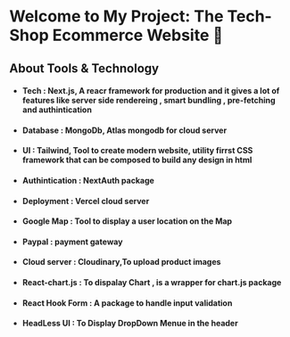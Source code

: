 # Welcome to My Project: The Tech-Shop Ecommerce Website 🛒

## About Tools & Technology

- #### **Tech** : Next.js, A reacr framework for production and it gives a lot of features like server side rendereing , smart bundling , pre-fetching and authintication
- #### **Database** : MongoDb, Atlas mongodb for cloud server
- #### **UI** : Tailwind, Tool to create modern website, utility firrst CSS framework that can be composed to build any design in html
- #### **Authintication** : NextAuth package
- #### **Deployment** : Vercel cloud server
- #### **Google Map** : Tool to display a user location on the Map
- #### **Paypal** : payment gateway
- #### **Cloud server** : Cloudinary,To upload product images
- #### **React-chart.js** : To dispalay Chart , is a wrapper for chart.js package
- #### **React Hook Form** : A package to handle input validation
- #### **HeadLess UI** : To Display DropDown Menue in the header

